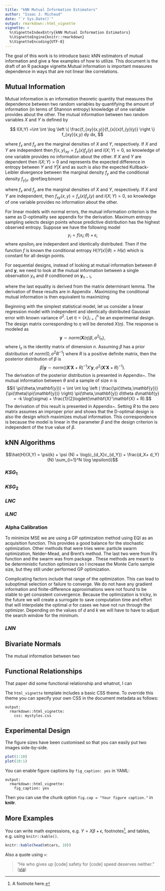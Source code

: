 ```yaml
---
title: "kNN Mutual Information Estimators"
author: "Isaac J. Michaud"
date: "`r Sys.Date()`"
output: rmarkdown::html_vignette
vignette: >
  %\VignetteIndexEntry{kNN Mutual Information Estimators}
  %\VignetteEngine{knitr::rmarkdown}
  %\VignetteEncoding{UTF-8}
---
```


The goal of this work is to introduce basic kNN estimators of mutual information and give a few examples of how to utilize. This document is the draft of an R package vignette.Mutual information is important measures dependence in ways that are not linear like correlations. 

## Mutual Information

Mutual information is an information theoretic quantity that measures the dependence between two random variables by quantifying the amount of information (in terms of Shannon entropy) knowledge of one variable provides about the other. The mutual information between two random variables $X$ and $Y$ is defined by

\begin{equation}
  f\left(k\right) = \binom{n}{k} p^k\left(1-p\right)^{n-k}
  (\#eq:binom)
\end{equation}

$$ I(X;Y) =\int \int \log \left \{ \frac{f_{xy}(x,y)}{f_{x}(x)f_{y}(y)} \right \} f_{xy}(x,y) dy dx, $$ 

where $f_x$ and $f_y$ are the marginal densities of $X$ and $Y$, respectively. If $X$ and $Y$ are independent then $f(x,y)_{xy} = f_x(x)f_y(y)$ and $I(X;Y) = 0$, so knowledge of one variable provides no information about the other. If $X$ and $Y$ are dependent then $I(X;Y) > 0$ and represents the expected difference in entropy between $Y$ and $Y|X$ and as such is also the expected Kullback-Leibler divergence between the marginal density $f_y$ and the conditional density $f_{y|x}$. \@ref(eq:binom)


 \begin{equation}\label{mi}
 I(X;Y) =\int \int \log \left \{ \frac{f_{xy}(x,y)}{f_{x}(x)f_{y}(y)} \right \} f_{xy}(x,y) \, dy dx, 
 \end{equation}
 where $f_x$ and $f_y$ are the marginal densities of $X$ and $Y$, respectively. If $X$ and $Y$ are independent, then $f_{xy}(x,y) = f_x(x)f_y(y)$ and $I(X;Y) = 0$, so knowledge of one variable provides no information about the other. 

For linear models with normal errors, the mutual information criterion is the same as D-optimality see appendix for the derivation. 
Maximum entropy sampling selects design points whose predictive distribution has the highest observed entropy. Suppose we have the following model $$y_i = f(x_i;\theta) + \epsilon_i$$ where $epsilon_i$ are independent and identically distributed. Then if the function $f$ is known the conditional entropy $H(Y(x)|\theta) = H(\epsilon)$ which is constant for all design points.

For sequential designs, instead of looking at mutual information between $\theta$ and $\textbf{y}$, we need to look at the mutual information between a single observation $y_n$ and $\theta$ conditioned on $\textbf{y}_{n-1}$,

\begin{eqnarray*}
I(\pi (y_n,\theta |\textbf{y}_{n-1})) &=& \int \int \int \log \left \{ \frac{\pi (y_n,\theta |\textbf{y}_{n-1})}{\pi (y_n |\textbf{y}_{n-1})\pi (\theta |\textbf{y}_{n-1})} \right \}\pi (y_n,\theta |\textbf{y}_{n-1})\pi(\textbf{y}_{n-1}) dy_n d\theta d\textbf{y}_{n-1}\\
 &=& \frac{1}{2}log \left \{ \frac{\det(\mathbf{X}_n'\mathbf{X_n} + R)}{\det(\mathbf{X}_{n-1}'\mathbf{X}_{n-1} + R)} \right \} \\
 &=& \frac{1}{2}log \left \{(1 + x'(\mathbf{X}_{n-1}'\mathbf{X}_{n-1} + R)^{-1}x) \right \},
 \end{eqnarray*}
where the last equality is derived from the matrix determinant lemma. The derivation of these results are in Appendix \ref{con-mutinfo}. Maximizing the conditional mutual information is then equivalent to maximizing

Beginning with the simplest statistical model, let us consider a linear regression model with independent and identically distributed Gaussian error with known variance $\sigma^2$. Let $\eta = \{x_i\}_{i=1}^n$ be an experimental design. The design matrix corresponding to $\eta$ will be denoted $X(\eta)$. The response is modeled as 
$$\mathbf{y} \sim norm(\mathbf{X}(\eta)\beta,\sigma^2 I_n),$$ 
where $I_n$ is the identity matrix of dimension $n$. Assuming $\beta$ has a prior distribution of $norm(0,\sigma^2 R^{-1})$ where $R$ is a positive definite matrix, then the posterior distribution of $\beta$ is
$$\beta|\mathbf{y} \sim norm((\mathbf{X}'\mathbf{X} + R)^{-1}X'\mathbf{y},\sigma^2(\mathbf{X}'\mathbf{X} + R)^{-1}).$$
The derivation of the posterior distribution is presented in Appendix~\ref{posterior_beta}. The mutual information between $\theta$ and a sample of size $n$ is
$$I( \pi(\theta,\mathbf{y})) = \int \int log \left ( \frac{\pi(\theta,\mathbf{y})}{\pi(\theta)\pi(\mathbf{y})} \right) \pi(\theta,\mathbf{y}) d\theta d\mathbf{y} = -k \log(\sigma) + \frac{1}{2}logdet(\mathbf{X}'\mathbf{X} + R).$$
The derivation of this result is presented in Appendix~\ref{mutinfo-n}. Setting $R$ to the zero matrix assumes an improper prior and shows that the D-optimal design is also the design which maximizes mutual information. This correspondence is because the model is linear in the parameter $\beta$ and the design criterion is independent of the true value of $\beta$.  

## kNN Algorithms

$$\hat{H}(X,Y) =  \psi(k) + \psi (N) + \log(c_{d_X}c_{d_Y}) + \frac{d_X+ d_Y}{N} \sum_{i=1}^N \log \epsilon(i)$$

### $KSG_1$

### $KSG_2$

### $LNC$

### $iLNC$

### Alpha Calibration
To minimize MSE we are using a GP optimization method using EQI as an acquisition function. This provides a good balance for the stochastic optimization. Other methods that were tries were: particle swarm optimization, Nelder-Mead, and Brent's method. The last two were from R's \texttt{optim} function and the swarm was from package \texttt{pso}. These methods are meant to be deterministic function optimizers so I increase the Monte Carlo sample size, but they still under performed GP optimization. 

Complicating factors include that range of the optimization. This can lead to suboptimal selection or failure to converge. We do not have any gradient information and finite-difference approximations were not found to be stable to get consistent convergence. Because the optimization is tricky, in the future we will create a surrogate to save computation time and effort that will interpolate the optimal $\alpha$ for cases we have not run through the optimizer. Depending on the values of $d$ and $k$ we will have to have to adjust the search window for the minimum.

### $LNN$ 

## Bivariate Normals

The mutual information between two 

## Functional Relationships

That paper did some functional relationship and whatnot, I can 

The `html_vignette` template includes a basic CSS theme. To override this theme you can specify your own CSS in the document metadata as follows:

    output: 
      rmarkdown::html_vignette:
        css: mystyles.css

## Experimental Design

The figure sizes have been customised so that you can easily put two images side-by-side. 

```r
plot(1:10)
plot(10:1)
```

You can enable figure captions by `fig_caption: yes` in YAML:

    output:
      rmarkdown::html_vignette:
        fig_caption: yes

Then you can use the chunk option `fig.cap = "Your figure caption."` in **knitr**.

## More Examples

You can write math expressions, e.g. $Y = X\beta + \epsilon$, footnotes^[A footnote here.], and tables, e.g. using `knitr::kable()`.

```r
knitr::kable(head(mtcars, 10))
```

Also a quote using `>`:

> "He who gives up [code] safety for [code] speed deserves neither."
([via](https://twitter.com/hadleywickham/status/504368538874703872))
